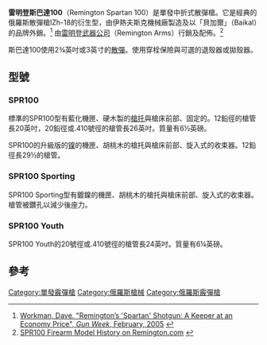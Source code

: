 {{noteTA
|G1=軍事
|G2=長度單位
|G3=Firearms
}}
{{Infobox Weapon <!-- See Template:Infobox_Weapon -->
|name= 雷明頓斯巴達100（Remington Spartan 100）
|image=
|image_size=
|caption= 
|origin= {{Flag|Russia}}
|type= [[散彈槍|散彈槍]]
<!-- Type selection -->
|is_ranged= yes
<!-- Production history -->
|designer= 
|design_date=
|manufacturer= [[雷明登武器公司|雷明登武器公司]]
|production_date= 2005年—<ref name=Rem>{{cite web|title=SPR 100|url=http://www.remington.com/products/archived/shotguns/single-shot/spr100.aspx|publisher=Remington Arms|accessdate=25 December 2012|deadurl=yes|archiveurl=https://web.archive.org/web/20121120042305/http://www.remington.com/products/archived/shotguns/single-shot/spr100.aspx|archivedate=2012-11-20}}</ref> 
|number= 
|variants= SPR100 <br> SPR100 Sporting <br> SPR100 Youth
<!-- General specifications -->
|weight= 6½、6¼英磅
|length= 44½、43、41、39英吋
|part_length= 29½、28、26、24英吋
<!-- Ranged weapon specifications --> 
|caliber= 12鉛徑、20鉛徑、[[.410號口徑散彈|.410號徑]]<ref name=Rem/>
|action= [[中折式|中折式]]
|mode= 單發
|sights= 珠狀照星
}}
'''雷明登斯巴達100'''（Remington Spartan 100）是單發中折式散彈槍。它是經典的俄羅斯散彈槍IZh-18的衍生型，由伊熱夫斯克機械廠製造及以「貝加爾」（Baikal）的品牌外銷。<ref>[http://www.gunweek.com/2005/feature0210.html Workman, Dave. "Remington’s 'Spartan' Shotgun: A Keeper at an Economy Price", ''Gun Week'', February, 2005] {{webarchive|url=https://web.archive.org/web/20081006045124/http://www.gunweek.com/2005/feature0210.html |date=2008-10-06 }}</ref> 由[[雷明登武器公司|雷明登武器公司]]（Remington Arms）行銷及配佈。<ref>[http://www.remington.com/library/history/firearm_models/shotguns/SPR100.asp SPR100 Firearm Model History on Remington.com] {{webarchive|url=https://web.archive.org/web/20080208100927/http://www.remington.com/library/history/firearm_models/shotguns/SPR100.asp |date=2008-02-08 }}</ref>

斯巴達100使用2¾英吋或3英寸的[[散彈|散彈]]。使用穿栓保險與可選的退殼器或拋殼器。

==型號==
===SPR100===
標準的SPR100型有藍化機匣、硬木製的[[槍托|槍托]]與槍床前部、固定的{{Link-en|收束器|Choke (firearms)}}。12鉛徑的槍管長20英吋，20鉛徑或.410號徑的槍管長26英吋。質量有6½英磅。

SPR100的升級版的{{Link-en|化學鍍鎳|Electroless nickel plating|鍍}}[[镍|镍]]的機匣、胡桃木的槍托與槍床前部、旋入式的收束器。12鉛徑長29½的槍管。

===SPR100 Sporting===
SPR100 Sporting型有鍍鎳的機匣、胡桃木的槍托與槍床前部、旋入式的收束器。槍管被鑽孔以減少後座力。

===SPR100 Youth===
SPR100 Youth的20號徑或.410號徑的槍管長24英吋。質量有6¼英磅。

==參考==
{{reflist}}

{{雷明登武器公司槍械及子彈}}
[[Category:單發霰彈槍|Category:單發霰彈槍]]
[[Category:俄羅斯槍械|Category:俄羅斯槍械]]
[[Category:俄羅斯霰彈槍|Category:俄羅斯霰彈槍]]